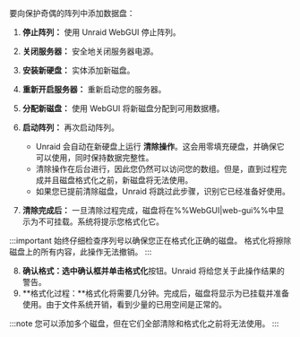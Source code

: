 要向保护奇偶的阵列中添加数据盘：

1. **停止阵列：** 使用 Unraid WebGUI 停止阵列。

2. **关闭服务器：** 安全地关闭服务器电源。

3. **安装新硬盘：** 实体添加新磁盘。

4. **重新开启服务器：** 重新启动您的服务器。

5. **分配新磁盘：** 使用 WebGUI 将新磁盘分配到可用数据槽。

6. **启动阵列：** 再次启动阵列。

   - Unraid 会自动在新硬盘上运行 **清除操作**。这会用零填充硬盘，并确保它可以使用，同时保持数据完整性。
   - 清除操作在后台进行，因此您仍然可以访问您的数组。但是，直到过程完成并且磁盘格式化之前，新磁盘将无法使用。
   - 如果您已提前清除磁盘，Unraid 将跳过此步骤，识别它已经准备好使用。

7. **清除完成后：** 一旦清除过程完成，磁盘将在%%WebGUI|web-gui%%中显示为不可挂载。系统将提示您格式化它。

:::important
始终仔细检查序列号以确保您正在格式化正确的磁盘。 格式化将擦除磁盘上的所有内容，此操作无法撤销。
:::

8. **确认格式：**选中确认框并单击**格式化**按钮。Unraid 将给您关于此操作结果的警告。
9. \*\*格式化过程：\*\*格式化将需要几分钟。完成后，磁盘将显示为已挂载并准备使用。由于文件系统开销，看到少量的已用空间是正常的。

:::note
您可以添加多个磁盘，但在它们全部清除和格式化之前将无法使用。
:::
